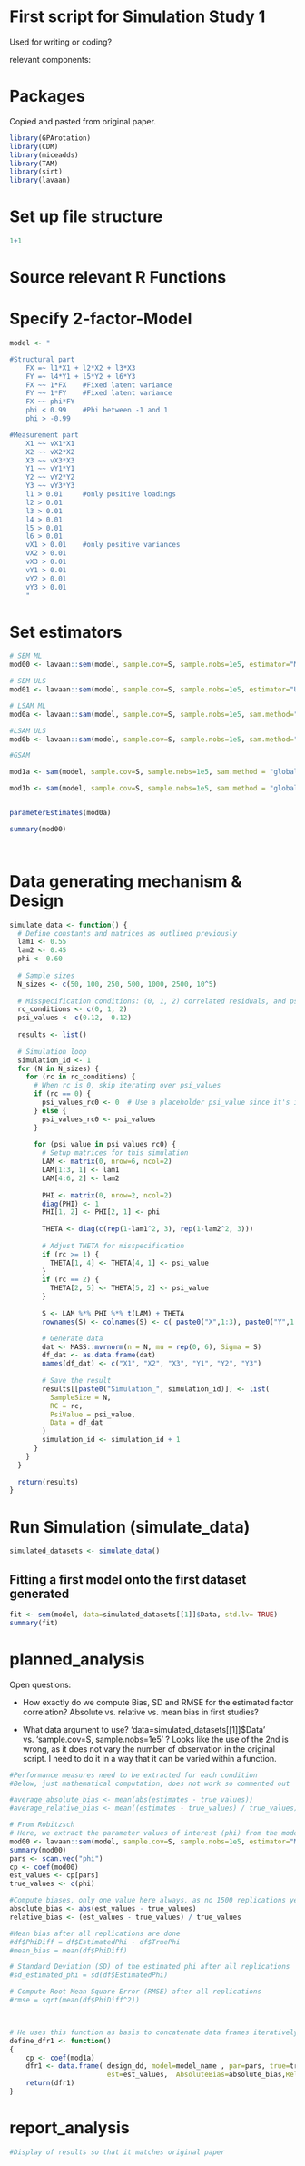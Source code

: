 # First script for Simulation Study 1

Used for writing or coding?

relevant components:

# Packages

Copied and pasted from original paper.

```r
library(GPArotation)
library(CDM)
library(miceadds)
library(TAM)
library(sirt)
library(lavaan)
```

# Set up file structure
```r
1+1


```

# Source relevant R Functions

# Specify 2-factor-Model
```r
model <- "

#Structural part
    FX =~ l1*X1 + l2*X2 + l3*X3
    FY =~ l4*Y1 + l5*Y2 + l6*Y3
    FX ~~ 1*FX    #Fixed latent variance
    FY ~~ 1*FY    #Fixed latent variance
    FX ~~ phi*FY
    phi < 0.99    #Phi between -1 and 1
    phi > -0.99

#Measurement part    
    X1 ~~ vX1*X1
    X2 ~~ vX2*X2    
    X3 ~~ vX3*X3
    Y1 ~~ vY1*Y1
    Y2 ~~ vY2*Y2    
    Y3 ~~ vY3*Y3
    l1 > 0.01     #only positive loadings
    l2 > 0.01    
    l3 > 0.01
    l4 > 0.01
    l5 > 0.01
    l6 > 0.01       
    vX1 > 0.01    #only positive variances
    vX2 > 0.01    
    vX3 > 0.01
    vY1 > 0.01
    vY2 > 0.01    
    vY3 > 0.01   
    "
```

# Set estimators

```r

# SEM ML
mod00 <- lavaan::sem(model, sample.cov=S, sample.nobs=1e5, estimator="ML", std.lv= TRUE)

# SEM ULS
mod01 <- lavaan::sem(model, sample.cov=S, sample.nobs=1e5, estimator="ULS", std.lv= TRUE)

# LSAM ML
mod0a <- lavaan::sam(model, sample.cov=S, sample.nobs=1e5, sam.method="local", estimator = "ML", std.lv= TRUE)

#LSAM ULS
mod0b <- lavaan::sam(model, sample.cov=S, sample.nobs=1e5, sam.method="local", estimator = "ULS", std.lv= TRUE)

#GSAM

mod1a <- sam(model, sample.cov=S, sample.nobs=1e5, sam.method = "global", estimator = "ML", std.lv= TRUE )

mod1b <- sam(model, sample.cov=S, sample.nobs=1e5, sam.method = "global", estimator = "ULS", std.lv = TRUE )


parameterEstimates(mod0a)

summary(mod00)




```

# Data generating mechanism & Design
```r
simulate_data <- function() {
  # Define constants and matrices as outlined previously
  lam1 <- 0.55
  lam2 <- 0.45
  phi <- 0.60
  
  # Sample sizes
  N_sizes <- c(50, 100, 250, 500, 1000, 2500, 10^5)
  
  # Misspecification conditions: (0, 1, 2) correlated residuals, and psi values
  rc_conditions <- c(0, 1, 2)
  psi_values <- c(0.12, -0.12)
  
  results <- list()
  
  # Simulation loop
  simulation_id <- 1
  for (N in N_sizes) {
    for (rc in rc_conditions) {
      # When rc is 0, skip iterating over psi_values
      if (rc == 0) {
        psi_values_rc0 <- 0  # Use a placeholder psi_value since it's irrelevant
      } else {
        psi_values_rc0 <- psi_values
      }
      
      for (psi_value in psi_values_rc0) {
        # Setup matrices for this simulation
        LAM <- matrix(0, nrow=6, ncol=2)
        LAM[1:3, 1] <- lam1
        LAM[4:6, 2] <- lam2
        
        PHI <- matrix(0, nrow=2, ncol=2)
        diag(PHI) <- 1
        PHI[1, 2] <- PHI[2, 1] <- phi
        
        THETA <- diag(c(rep(1-lam1^2, 3), rep(1-lam2^2, 3)))
        
        # Adjust THETA for misspecification
        if (rc >= 1) {
          THETA[1, 4] <- THETA[4, 1] <- psi_value
        }
        if (rc == 2) {
          THETA[2, 5] <- THETA[5, 2] <- psi_value
        }
        
        S <- LAM %*% PHI %*% t(LAM) + THETA
        rownames(S) <- colnames(S) <- c( paste0("X",1:3), paste0("Y",1:3) )

        # Generate data
        dat <- MASS::mvrnorm(n = N, mu = rep(0, 6), Sigma = S)
        df_dat <- as.data.frame(dat)
        names(df_dat) <- c("X1", "X2", "X3", "Y1", "Y2", "Y3")
        
        # Save the result
        results[[paste0("Simulation_", simulation_id)]] <- list(
          SampleSize = N,
          RC = rc,
          PsiValue = psi_value,
          Data = df_dat
        )
        simulation_id <- simulation_id + 1
      }
    }
  }
  
  return(results)
}


```

# Run Simulation (simulate_data)
```r

simulated_datasets <- simulate_data()

```

## Fitting a first model onto the first dataset generated
```r
fit <- sem(model, data=simulated_datasets[[1]]$Data, std.lv= TRUE)
summary(fit)
```


# planned_analysis
Open questions: 

- How exactly do we compute Bias, SD and RMSE for the estimated factor correlation?
Absolute vs. relative vs. mean bias in first studies?



- What data argument to use? 'data=simulated_datasets[[1]]$Data' vs. 'sample.cov=S, sample.nobs=1e5' ?
Looks like the use of the 2nd is wrong, as it does not vary the number of observation in the original script. I need to do it in a way that it can be varied within a function.

```r
#Performance measures need to be extracted for each condition
#Below, just mathematical computation, does not work so commented out

#average_absolute_bias <- mean(abs(estimates - true_values))
#average_relative_bias <- mean((estimates - true_values) / true_values) 

# From Robitzsch
# Here, we extract the parameter values of interest (phi) from the model
mod00 <- lavaan::sem(model, sample.cov=S, sample.nobs=1e5, estimator="ML", std.lv= TRUE)
summary(mod00)
pars <- scan.vec("phi")
cp <- coef(mod00)
est_values <- cp[pars]
true_values <- c(phi)

#Compute biases, only one value here always, as no 1500 replications yet
absolute_bias <- abs(est_values - true_values)
relative_bias <- (est_values - true_values) / true_values 

#Mean bias after all replications are done
#df$PhiDiff = df$EstimatedPhi - df$TruePhi
#mean_bias = mean(df$PhiDiff)

# Standard Deviation (SD) of the estimated phi after all replications
#sd_estimated_phi = sd(df$EstimatedPhi)

# Compute Root Mean Square Error (RMSE) after all replications
#rmse = sqrt(mean(df$PhiDiff^2))



# He uses this function as basis to concatenate data frames iteratively for all estimators. These are then scored as a data frame in the final results.
define_dfr1 <- function()
{
    cp <- coef(mod1a)
    dfr1 <- data.frame( design_dd, model=model_name , par=pars, true=true_values, delta=delta,
                        est=est_values,  AbsoluteBias=absolute_bias,RelativeBias=relative_bias )
    return(dfr1)
}

```

# report_analysis
```r
#Display of results so that it matches original paper


```






